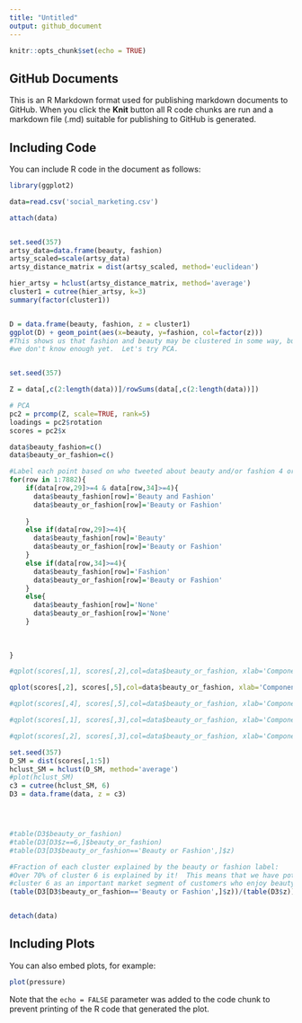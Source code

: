 ---
title: "Untitled"
output: github_document
---

```{r setup, include=FALSE}
knitr::opts_chunk$set(echo = TRUE)
```

## GitHub Documents

This is an R Markdown format used for publishing markdown documents to GitHub. When you click the **Knit** button all R code chunks are run and a markdown file (.md) suitable for publishing to GitHub is generated.

## Including Code

You can include R code in the document as follows:

```{r cars}
library(ggplot2)

data=read.csv('social_marketing.csv')

attach(data)


set.seed(357)
artsy_data=data.frame(beauty, fashion)
artsy_scaled=scale(artsy_data)
artsy_distance_matrix = dist(artsy_scaled, method='euclidean')

hier_artsy = hclust(artsy_distance_matrix, method='average')
cluster1 = cutree(hier_artsy, k=3)
summary(factor(cluster1))


D = data.frame(beauty, fashion, z = cluster1)
ggplot(D) + geom_point(aes(x=beauty, y=fashion, col=factor(z)))
#This shows us that fashion and beauty may be clustered in some way, but from this information,
#we don't know enough yet.  Let's try PCA.



```




```{r}

set.seed(357)

Z = data[,c(2:length(data))]/rowSums(data[,c(2:length(data))])

# PCA
pc2 = prcomp(Z, scale=TRUE, rank=5)
loadings = pc2$rotation
scores = pc2$x

data$beauty_fashion=c()
data$beauty_or_fashion=c()

#Label each point based on who tweeted about beauty and/or fashion 4 or more times
for(row in 1:7882){
    if(data[row,29]>=4 & data[row,34]>=4){
      data$beauty_fashion[row]='Beauty and Fashion'
      data$beauty_or_fashion[row]='Beauty or Fashion'
      
    }
    else if(data[row,29]>=4){
      data$beauty_fashion[row]='Beauty'
      data$beauty_or_fashion[row]='Beauty or Fashion'
    }
    else if(data[row,34]>=4){
      data$beauty_fashion[row]='Fashion'
      data$beauty_or_fashion[row]='Beauty or Fashion'
    }
    else{
      data$beauty_fashion[row]='None'
      data$beauty_or_fashion[row]='None'
    }
    
  
    
}

#qplot(scores[,1], scores[,2],col=data$beauty_or_fashion, xlab='Component 1', ylab='Component 2')

qplot(scores[,2], scores[,5],col=data$beauty_or_fashion, xlab='Component 2', ylab='Component 5')+ scale_color_manual(values=c("green", "blue"))

#qplot(scores[,4], scores[,5],col=data$beauty_or_fashion, xlab='Component 4', ylab='Component 5')

#qplot(scores[,1], scores[,3],col=data$beauty_or_fashion, xlab='Component 1', ylab='Component 3')

#qplot(scores[,2], scores[,3],col=data$beauty_or_fashion, xlab='Component 2', ylab='Component 3')

```


```{r}
set.seed(357)
D_SM = dist(scores[,1:5])
hclust_SM = hclust(D_SM, method='average')
#plot(hclust_SM)
c3 = cutree(hclust_SM, 6)
D3 = data.frame(data, z = c3)




#table(D3$beauty_or_fashion)
#table(D3[D3$z==6,]$beauty_or_fashion)
#table(D3[D3$beauty_or_fashion=='Beauty or Fashion',]$z)

#Fraction of each cluster explained by the beauty or fashion label: 
#Over 70% of cluster 6 is explained by it!  This means that we have potentially identified
#cluster 6 as an important market segment of customers who enjoy beauty/fashion.
(table(D3[D3$beauty_or_fashion=='Beauty or Fashion',]$z))/(table(D3$z))


detach(data)
```



## Including Plots

You can also embed plots, for example:

```{r pressure, echo=FALSE}
plot(pressure)
```

Note that the `echo = FALSE` parameter was added to the code chunk to prevent printing of the R code that generated the plot.
